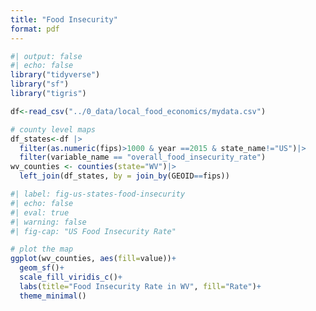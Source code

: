 ```yaml
---
title: "Food Insecurity"
format: pdf
---
```


```r
#| output: false
#| echo: false
library("tidyverse")
library("sf")
library("tigris")

df<-read_csv("../0_data/local_food_economics/mydata.csv")

# county level maps
df_states<-df |>
  filter(as.numeric(fips)>1000 & year ==2015 & state_name!="US")|>
  filter(variable_name == "overall_food_insecurity_rate")
wv_counties <- counties(state="WV")|>
  left_join(df_states, by = join_by(GEOID==fips))
```

```r
#| label: fig-us-states-food-insecurity
#| echo: false
#| eval: true
#| warning: false
#| fig-cap: "US Food Insecurity Rate"

# plot the map
ggplot(wv_counties, aes(fill=value))+
  geom_sf()+
  scale_fill_viridis_c()+
  labs(title="Food Insecurity Rate in WV", fill="Rate")+
  theme_minimal()

```
